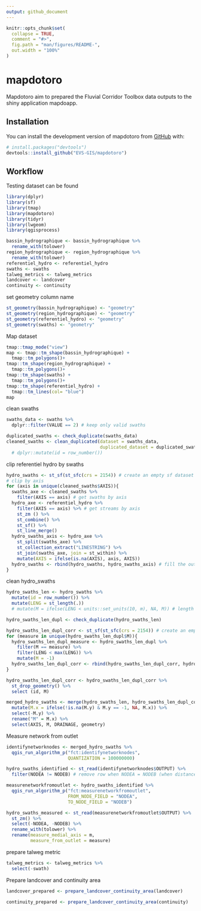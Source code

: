 ```yaml
---
output: github_document
---
```


<!-- README.md is generated from README.Rmd. Please edit that file -->

```r
knitr::opts_chunk$set(
  collapse = TRUE,
  comment = "#>",
  fig.path = "man/figures/README-",
  out.width = "100%"
)
```

# mapdotoro

<!-- badges: start -->
<!-- badges: end -->

Mapdotoro aim to prepared the Fluvial Corridor Toolbox data outputs to the shiny application mapdoapp.

## Installation

You can install the development version of mapdotoro from [GitHub](https://github.com/) with:

``` r
# install.packages("devtools")
devtools::install_github("EVS-GIS/mapdotoro")
```

## Workflow

Testing dataset can be found

```r
library(dplyr)
library(sf)
library(tmap)
library(mapdotoro)
library(tidyr)
library(lwgeom)
library(qgisprocess)

bassin_hydrographique <- bassin_hydrographique %>% 
  rename_with(tolower)
region_hydrographique <- region_hydrographique %>% 
  rename_with(tolower)
referentiel_hydro <- referentiel_hydro
swaths <- swaths
talweg_metrics <- talweg_metrics
landcover <- landcover
continuity <- continuity
```

set geometry column name
```r
st_geometry(bassin_hydrographique) <- "geometry"
st_geometry(region_hydrographique) <- "geometry"
st_geometry(referentiel_hydro) <- "geometry"
st_geometry(swaths) <- "geometry"
```


Map dataset
```r
tmap::tmap_mode("view")
map <- tmap::tm_shape(bassin_hydrographique) +
  tmap::tm_polygons()+
tmap::tm_shape(region_hydrographique) +
  tmap::tm_polygons()+
tmap::tm_shape(swaths) +
  tmap::tm_polygons()+
tmap::tm_shape(referentiel_hydro) +
  tmap::tm_lines(col= "blue")
map
```

clean swaths
```r
swaths_data <- swaths %>% 
  dplyr::filter(VALUE == 2) # keep only valid swaths

duplicated_swaths <- check_duplicate(swaths_data)
cleaned_swaths <- clean_duplicated(dataset = swaths_data,
                                   duplicated_dataset = duplicated_swaths)
  # dplyr::mutate(id = row_number())
```

clip referentiel hydro by swaths
```r
hydro_swaths <- st_sf(st_sfc(crs = 2154)) # create an empty sf dataset
# clip by axis
for (axis in unique(cleaned_swaths$AXIS)){
  swaths_axe <- cleaned_swaths %>%
    filter(AXIS == axis) # get swaths by axis
  hydro_axe <- referentiel_hydro %>%
    filter(AXIS == axis) %>% # get streams by axis
    st_zm () %>% 
    st_combine() %>% 
    st_sf() %>% 
    st_line_merge()
  hydro_swaths_axis <- hydro_axe %>% 
    st_split(swaths_axe) %>%
    st_collection_extract("LINESTRING") %>%
    st_join(swaths_axe, join = st_within) %>% 
    mutate(AXIS = ifelse(is.na(AXIS), axis, AXIS))
  hydro_swaths <- rbind(hydro_swaths, hydro_swaths_axis) # fill the output dataset by axis
}

```

clean hydro_swaths
```r
hydro_swaths_len <- hydro_swaths %>%
  mutate(id = row_number()) %>% 
  mutate(LENG = st_length(.))
  # mutate(M = ifelse(LENG < units::set_units(10, m), NA, M)) # length is unit object

hydro_swaths_len_dupl <- check_duplicate(hydro_swaths_len)

hydro_swaths_len_dupl_corr <- st_sf(st_sfc(crs = 2154)) # create an empty sf dataset
for (measure in unique(hydro_swaths_len_dupl$M)){
  hydro_swaths_len_dupl_measure <- hydro_swaths_len_dupl %>% 
    filter(M == measure) %>% 
    filter(LENG < max(LENG)) %>% 
    mutate(M = -1)
  hydro_swaths_len_dupl_corr <- rbind(hydro_swaths_len_dupl_corr, hydro_swaths_len_dupl_measure)
}

hydro_swaths_len_dupl_corr <- hydro_swaths_len_dupl_corr %>%
  st_drop_geometry() %>% 
  select (id, M)

merged_hydro_swaths <- merge(hydro_swaths_len, hydro_swaths_len_dupl_corr, by = "id", all.x = TRUE) %>% 
  mutate(M.x = ifelse(!is.na(M.y) & M.y == -1, NA, M.x)) %>% 
  select(-M.y) %>% 
  rename("M" = M.x) %>% 
  select(AXIS, M, DRAINAGE, geometry)
```

Measure network from outlet
```r
identifynetworknodes <- merged_hydro_swaths %>% 
  qgis_run_algorithm_p("fct:identifynetworknodes",
                       QUANTIZATION = 100000000)

hydro_swaths_identified <- st_read(identifynetworknodes$OUTPUT) %>% 
  filter(NODEA != NODEB) # remove row when NODEA = NODEB (when distance is too short the node id is the same)

measurenetworkfromoutlet <- hydro_swaths_identified %>% 
  qgis_run_algorithm_p("fct:measurenetworkfromoutlet",
                       FROM_NODE_FIELD = "NODEA",
                       TO_NODE_FIELD = "NODEB")

hydro_swaths_measured <- st_read(measurenetworkfromoutlet$OUTPUT) %>% 
  st_zm() %>% 
  select(-NODEA, -NODEB) %>% 
  rename_with(tolower) %>% 
  rename(measure_medial_axis = m,
         measure_from_outlet = measure)

```
prepare talweg metric
```r
talweg_metrics <- talweg_metrics %>% 
  select(-swath)
```

Prepare landcover and continuity area
```r
landcover_prepared <- prepare_landcover_continuity_area(landcover)

continuity_prepared <- prepare_landcover_continuity_area(continuity)
```












